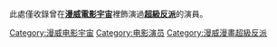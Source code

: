 此處僅收錄曾在'''[[漫威電影宇宙|漫威電影宇宙]]'''裡飾演過'''[[超級反派|超級反派]]'''的演員。

[[Category:漫威电影宇宙|Category:漫威电影宇宙]]
[[Category:电影演员|Category:电影演员]]
[[Category:漫威漫畫超級反派|Category:漫威漫畫超級反派]]
